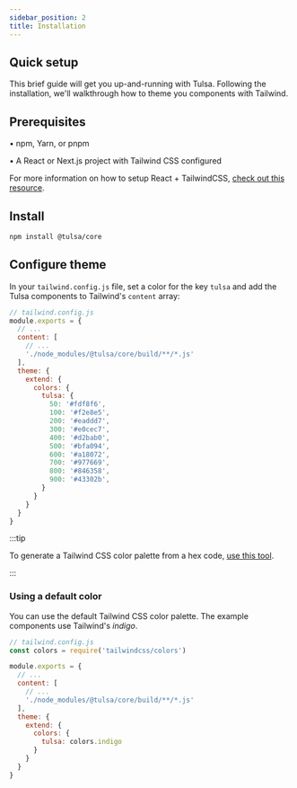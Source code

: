 ```yaml
---
sidebar_position: 2
title: Installation
---
```


## Quick setup

This brief guide will get you up-and-running with Tulsa. Following the installation, we'll walkthrough how to theme you components with Tailwind.

## Prerequisites

<p style={{ margin: 0 }}>&#x2022; npm, Yarn, or pnpm</p>
<p style={{ marginTop: 0 }}>&#x2022; A React or Next.js project with Tailwind CSS configured</p>

<p>For more information on how to setup React + TailwindCSS, <a href="https://tailwindcss.com/docs/installation/framework-guides" style={{ color: 'var(--ifm-link-color)', textDecoration: 'var(--ifm-link-decoration)', transition: 'color var(--ifm-transition-fast) var(--ifm-transition-timing-default)' }}>check out this resource</a>.</p>



## Install

```bash
npm install @tulsa/core
```

## Configure theme

In your `tailwind.config.js` file, set a color for the key `tulsa` and add the Tulsa components to Tailwind's `content` array:

```js
// tailwind.config.js
module.exports = {
  // ...
  content: [
    // ...
    './node_modules/@tulsa/core/build/**/*.js'
  ],
  theme: {
    extend: {
      colors: {
        tulsa: {
          50: '#fdf8f6',
          100: '#f2e8e5',
          200: '#eaddd7',
          300: '#e0cec7',
          400: '#d2bab0',
          500: '#bfa094',
          600: '#a18072',
          700: '#977669',
          800: '#846358',
          900: '#43302b',
        }
      }
    }
  }
}
```

:::tip

<p>To generate a Tailwind CSS color palette from a hex code, <a href="https://tailwindcolorgenerator.com/" style={{ color: 'var(--ifm-link-color)', textDecoration: 'var(--ifm-link-decoration)', transition: 'color var(--ifm-transition-fast) var(--ifm-transition-timing-default)' }}>use this tool</a>.</p>

:::


### Using a default color

You can use the default Tailwind CSS color palette. The example components use Tailwind's _indigo_.

```js
// tailwind.config.js
const colors = require('tailwindcss/colors')

module.exports = {
  // ...
  content: [
    // ...
    './node_modules/@tulsa/core/build/**/*.js'
  ],
  theme: {
    extend: {
      colors: {
        tulsa: colors.indigo
      }
    }
  }
}
```